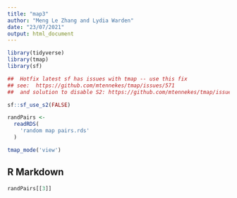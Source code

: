 ```yaml
---
title: "map3"
author: "Meng Le Zhang and Lydia Warden"
date: "23/07/2021"
output: html_document
---
```


``` r

library(tidyverse)
library(tmap)
library(sf)

##  Hotfix latest sf has issues with tmap -- use this fix
## see:  https://github.com/mtennekes/tmap/issues/571
##  and solution to disable S2: https://github.com/mtennekes/tmap/issues/577

sf::sf_use_s2(FALSE)

randPairs <- 
  readRDS(
    'random map pairs.rds'
  )

tmap_mode('view')
```

## R Markdown

```r
randPairs[[3]]
```

